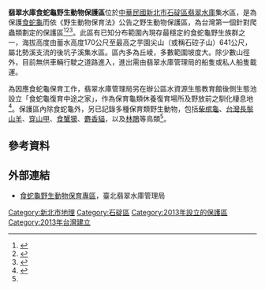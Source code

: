 {{Infobox protected area
| name = 翡翠水庫食蛇龜野生動物保護區
| iucn_category = IV
| photo =
| photo_caption =
| photo_width =
| location = [[新北市|新北市]][[石碇區|石碇區]]
| area = 1,295.93公頃
| established = 2013年12月
| governing_body = [[行政院農業委員會林務局|行政院農業委員會林務局]]<br />[[翡翠水庫|翡翠水庫]]管理局
}}

'''翡翠水庫食蛇龜野生動物保護區'''位於[[中華民國|中華民國]][[新北市|新北市]][[石碇區|石碇區]][[翡翠水庫|翡翠水庫]]集水區，是為保護[[食蛇龜|食蛇龜]]而依《野生動物保育法》公告之野生動物保護區，為台灣第一個針對爬蟲類劃定的保護區<ref name="林務局">{{Cite web |url=https://conservation.forest.gov.tw/0000149 |title=翡翠水庫食蛇龜野生動物保護區 |accessdate= |publisher=農委會林務局 }}</ref><ref>{{Cite web |url=https://conservation.forest.gov.tw/0000186 |title=翡翠水庫食蛇龜野生動物重要棲息環境 |accessdate= |publisher=農委會林務局 }}</ref><ref>{{cite web|url=http://www.ettoday.net/news/20131205/304118.htm|title=翡翠水庫食蛇龜野生動物保護區劃定　台灣成為亞洲第一|work=ETtoday |date=2013-12-05 |accessdate=2014-10-25}}</ref>。此區有已知分布範圍內現存最穩定的食蛇龜野生族群之一，海拔高度由蓄水高度170公尺至最高之芋園尖山（或稱石硿子山）641公尺，屬北勢溪支流的後坑子溪集水區。區內多為丘崚，多數範圍坡度大。除少數山徑外，目前無供車輛行駛之道路進入，進出需由翡翠水庫管理局的船隻或私人船隻載運。

為因應食蛇龜保育工作，翡翠水庫管理局另在辦公區水資源生態教育館後側生態池設立「食蛇龜復育中途之家」，作為保育龜類休養復育場所及野放前之馴化棲息地<ref>{{cite news |url=http://www.cna.com.tw/news/aloc/201312050364-1.aspx |title=食蛇龜保護區 翡管局加強復育 |agency=中央社 |date=2013-12-05 |accessdate=2014-10-25 |archive-url=https://web.archive.org/web/20141025184025/http://www.cna.com.tw/news/aloc/201312050364-1.aspx |archive-date=2014-10-25 |dead-url=yes }}</ref>。保護區內除食蛇龜外，另已記錄多種保育類野生動物，包括[[柴棺龜|柴棺龜]]、[[台灣長鬃山羊|台灣長鬃山羊]]、[[穿山甲|穿山甲]]、[[食蟹獴|食蟹獴]]、[[麝香貓|麝香貓]]，以及[[林鵰|林鵰]]等鳥類<ref name="林務局"/>。

==參考資料==
{{Reflist}}

==外部連結==
* [https://www.feitsui.gov.taipei/News_Content.aspx?n=9D5D793F60FAB9F5&sms=3ADC5A5A6F5CF2E6&s=442B87503A0E0453 食蛇龜野生動物保育專區]，臺北翡翠水庫管理局

{{台灣野生動物保護區}}

[[Category:新北市地理|Category:新北市地理]]
[[Category:石碇區|Category:石碇區]]
[[Category:2013年設立的保護區|Category:2013年設立的保護區]]
[[Category:2013年台灣建立|Category:2013年台灣建立]]